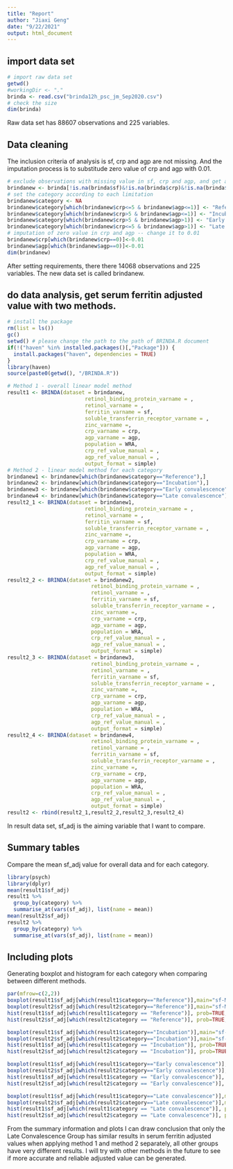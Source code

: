 ```yaml
---
title: "Report"
author: "Jiaxi Geng"
date: "9/22/2021"
output: html_document
---
```


## import data set
```r
# import raw data set
getwd()
#workingDir <- "."
brinda <- read.csv("brinda12h_psc_jm_Sep2020.csv")
# check the size
dim(brinda)
```
Raw data set has 88607 observations and 225 variables.

## Data cleaning
The inclusion criteria of analysis is sf, crp and agp are not missing. And the imputation process is to substitude zero value of crp and agp with 0.01.
```r
# exclude observations with missing value in sf, crp and agp, and get a new data set I am going to focusing on
brindanew <- brinda[!is.na(brinda$sf)&!is.na(brinda$crp)&!is.na(brinda$agp), ]
# set the category according to each limitation
brindanew$category <- NA
brindanew$category[which(brindanew$crp<=5 & brindanew$agp<=1)] <- "Reference"
brindanew$category[which(brindanew$crp>5 & brindanew$agp<=1)] <- "Incubation"
brindanew$category[which(brindanew$crp>5 & brindanew$agp>1)] <- "Early convalescence"
brindanew$category[which(brindanew$crp<=5 & brindanew$agp>1)] <- "Late convalescence"
# imputation of zero value in crp and agp -- change it to 0.01
brindanew$crp[which(brindanew$crp==0)]<-0.01
brindanew$agp[which(brindanew$agp==0)]<-0.01
dim(brindanew)
```
After setting requirements, there there 14068 observations and 225 variables. The new data set is called brindanew.

## do data analysis, get serum ferritin adjusted value with two methods.
```r
# install the package
rm(list = ls())
gc()
setwd() # please change the path to the path of BRINDA.R document
if(!("haven" %in% installed.packages()[,"Package"])) {
  install.packages("haven", dependencies = TRUE)
}
library(haven)
source(paste0(getwd(), "/BRINDA.R"))

# Method 1 - overall linear model method
result1 <- BRINDA(dataset = brindanew,
                         retinol_binding_protein_varname = ,
                         retinol_varname = ,
                         ferritin_varname = sf,
                         soluble_transferrin_receptor_varname = , 
                         zinc_varname =,
                         crp_varname = crp, 
                         agp_varname = agp,
                         population = WRA, 
                         crp_ref_value_manual = , 
                         agp_ref_value_manual = , 
                         output_format = simple)
# Method 2 - linear model method for each category
brindanew1 <- brindanew[which(brindanew$category=="Reference"),]
brindanew2 <- brindanew[which(brindanew$category=="Incubation"),]
brindanew3 <- brindanew[which(brindanew$category=="Early convalescence"),]
brindanew4 <- brindanew[which(brindanew$category=="Late convalescence"),]
result2_1 <- BRINDA(dataset = brindanew1,
                         retinol_binding_protein_varname = ,
                         retinol_varname = ,
                         ferritin_varname = sf,
                         soluble_transferrin_receptor_varname = , 
                         zinc_varname =,
                         crp_varname = crp, 
                         agp_varname = agp,
                         population = WRA, 
                         crp_ref_value_manual = , 
                         agp_ref_value_manual = , 
                         output_format = simple)
result2_2 <- BRINDA(dataset = brindanew2,
                           retinol_binding_protein_varname = ,
                           retinol_varname = ,
                           ferritin_varname = sf,
                           soluble_transferrin_receptor_varname = , 
                           zinc_varname =,
                           crp_varname = crp, 
                           agp_varname = agp,
                           population = WRA, 
                           crp_ref_value_manual = , 
                           agp_ref_value_manual = , 
                           output_format = simple)
result2_3 <- BRINDA(dataset = brindanew3,
                           retinol_binding_protein_varname = ,
                           retinol_varname = ,
                           ferritin_varname = sf,
                           soluble_transferrin_receptor_varname = , 
                           zinc_varname =,
                           crp_varname = crp, 
                           agp_varname = agp,
                           population = WRA, 
                           crp_ref_value_manual = , 
                           agp_ref_value_manual = , 
                           output_format = simple)
result2_4 <- BRINDA(dataset = brindanew4,
                           retinol_binding_protein_varname = ,
                           retinol_varname = ,
                           ferritin_varname = sf,
                           soluble_transferrin_receptor_varname = , 
                           zinc_varname =,
                           crp_varname = crp, 
                           agp_varname = agp,
                           population = WRA, 
                           crp_ref_value_manual = , 
                           agp_ref_value_manual = , 
                           output_format = simple)
result2 <- rbind(result2_1,result2_2,result2_3,result2_4)
```
In result data set, sf_adj is the aiming variable that I want to compare.

## Summary tables
Compare the mean sf_adj value for overall data and for each category.
```r
library(psych)
library(dplyr)
mean(result1$sf_adj)
result1 %>%
  group_by(category) %>%
  summarise_at(vars(sf_adj), list(name = mean))
mean(result2$sf_adj)
result2 %>%
  group_by(category) %>%
  summarise_at(vars(sf_adj), list(name = mean))
```

## Including plots
Generating boxplot and histogram for each category when comparing between different methods.
```r
par(mfrow=c(2,2))
boxplot(result1$sf_adj[which(result1$category=="Reference")],main="sf-Method1", xlab="Reference",ylab="Serum ferritin",ylim=c(0,50))
boxplot(result2$sf_adj[which(result2$category=="Reference")],main="sf-Method2", xlab="Reference",ylab="Serum ferritin",ylim=c(0,50))
hist(result1$sf_adj[which(result1$category == "Reference")], prob=TRUE, xlab="Serum ferritin", main="sf-Method1",xlim=c(0,150))
hist(result2$sf_adj[which(result2$category == "Reference")], prob=TRUE, xlab="Serum ferritin", main="sf-Method2",xlim=c(0,150))

boxplot(result1$sf_adj[which(result1$category=="Incubation")],main="sf-Method1", xlab="Incubation",ylab="Serum ferritin",ylim=c(0,50))
boxplot(result2$sf_adj[which(result2$category=="Incubation")],main="sf-Method2", xlab="Incubation",ylab="Serum ferritin",ylim=c(0,50))
hist(result1$sf_adj[which(result1$category == "Incubation")], prob=TRUE, xlab="Serum ferritin", main="sf-Method1",xlim=c(0,150))
hist(result2$sf_adj[which(result2$category == "Incubation")], prob=TRUE, xlab="Serum ferritin", main="sf-Method2",xlim=c(0,150))

boxplot(result1$sf_adj[which(result1$category=="Early convalescence")],main="sf-Method1", xlab="Early convalescence",ylab="Serum ferritin",ylim=c(0,50))
boxplot(result2$sf_adj[which(result2$category=="Early convalescence")],main="sf-Method2", xlab="Early convalescence",ylab="Serum ferritin",ylim=c(0,50))
hist(result1$sf_adj[which(result1$category == "Early convalescence")], prob=TRUE, xlab="Serum ferritin", main="sf-Method1",xlim=c(0,150))
hist(result2$sf_adj[which(result2$category == "Early convalescence")], prob=TRUE, xlab="Serum ferritin", main="sf-Method2",xlim=c(0,150))

boxplot(result1$sf_adj[which(result1$category=="Late convalescence")],main="sf-Method1", xlab="Late convalescence",ylab="Serum ferritin",ylim=c(0,50))
boxplot(result2$sf_adj[which(result2$category=="Late convalescence")],main="sf-Method2", xlab="Late convalescence",ylab="Serum ferritin",ylim=c(0,50))
hist(result1$sf_adj[which(result1$category == "Late convalescence")], prob=TRUE, xlab="Serum ferritin", main="sf-Method1",xlim=c(0,150))
hist(result2$sf_adj[which(result2$category == "Late convalescence")], prob=TRUE, xlab="Serum ferritin", main="sf-Method2",xlim=c(0,150))
```
From the summary information and plots I can draw conclusion that only the Late Convalescence Group has similar results in serum ferritin adjusted values when applying method 1 and method 2 separately, all other groups have very different results. I will try with other methods in the future to see if more accurate and reliable adjusted value can be generated.
